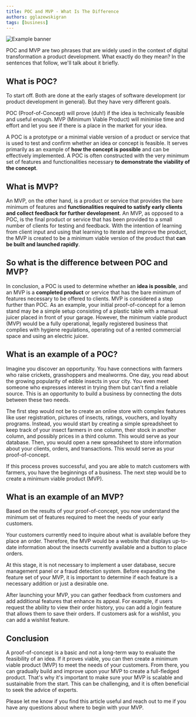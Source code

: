 ```yaml
---
title: POC and MVP - What Is The Difference
authors: gglazewskigran
tags: [business]
---
```


![Example banner](./img.png)

POC and MVP are two phrases that are widely used in the context of digital transformation a product development. What exactly do they mean? In the sentences that follow, we'll talk about it briefly.

<!--truncate-->

## What is POC?

To start off. Both are done at the early stages of software development (or product development in general). But they have very different goals.

POC (Proof-of-Concept) will prove (duh!) if the idea is technically feasible and useful enough. MVP (Minimum Viable Product) will minimise time and effort and let you see if there is a place in the market for your idea.

A POC is a prototype or a minimal viable version of a product or service that is used to test and confirm whether an idea or concept is feasible. It serves primarily as an example of **how the concept is possible** and can be effectively implemented. A POC is often constructed with the very minimum set of features and functionalities necessary **to demonstrate the viability of the concept**.

## What is MVP?

An MVP, on the other hand, is a product or service that provides the bare minimum of features and **functionalities required to satisfy early clients and collect feedback for further development**. An MVP, as opposed to a POC, is the final product or service that has been provided to a small number of clients for testing and feedback. With the intention of learning from client input and using that learning to iterate and improve the product, the MVP is created to be a minimum viable version of the product that **can be built and launched rapidly**.

## So what is the difference between POC and MVP?

In conclusion, a POC is used to determine whether an **idea is possible**, and an MVP is a **completed product** or service that has the bare minimum of features necessary to be offered to clients. MVP is considered a step further than POC. As an example, your initial proof-of-concept for a lemon stand may be a simple setup consisting of a plastic table with a manual juicer placed in front of your garage. However, the minimum viable product (MVP) would be a fully operational, legally registered business that complies with hygiene regulations, operating out of a rented commercial space and using an electric juicer.

## What is an example of a POC?

Imagine you discover an opportunity. You have connections with farmers who raise crickets, grasshoppers and mealworms. One day, you read about the growing popularity of edible insects in your city. You even meet someone who expresses interest in trying them but can't find a reliable source. This is an opportunity to build a business by connecting the dots between these two needs.

The first step would not be to create an online store with complex features like user registration, pictures of insects, ratings, vouchers, and loyalty programs. Instead, you would start by creating a simple spreadsheet to keep track of your insect farmers in one column, their stock in another column, and possibly prices in a third column. This would serve as your database. Then, you would open a new spreadsheet to store information about your clients, orders, and transactions. This would serve as your proof-of-concept.

If this process proves successful, and you are able to match customers with farmers, you have the beginnings of a business. The next step would be to create a minimum viable product (MVP).

## What is an example of an MVP?

Based on the results of your proof-of-concept, you now understand the minimum set of features required to meet the needs of your early customers.

Your customers currently need to inquire about what is available before they place an order. Therefore, the MVP would be a website that displays up-to-date information about the insects currently available and a button to place orders.

At this stage, it is not necessary to implement a user database, secure management panel or a fraud detection system. Before expanding the feature set of your MVP, it is important to determine if each feature is a necessary addition or just a desirable one.

After launching your MVP, you can gather feedback from customers and add additional features that enhance its appeal. For example, if users request the ability to view their order history, you can add a login feature that allows them to save their orders. If customers ask for a wishlist, you can add a wishlist feature.

## Conclusion

A proof-of-concept is a basic and not a long-term way to evaluate the feasibility of an idea. If it proves viable, you can then create a minimum viable product (MVP) to meet the needs of your customers. From there, you can gradually build and improve upon your MVP to create a full-fledged product. That's why it's important to make sure your MVP is scalable and sustainable from the start. This can be challenging, and it is often beneficial to seek the advice of experts.

Please let me know if you find this article useful and reach out to me if you have any questions about where to begin with your MVP.







